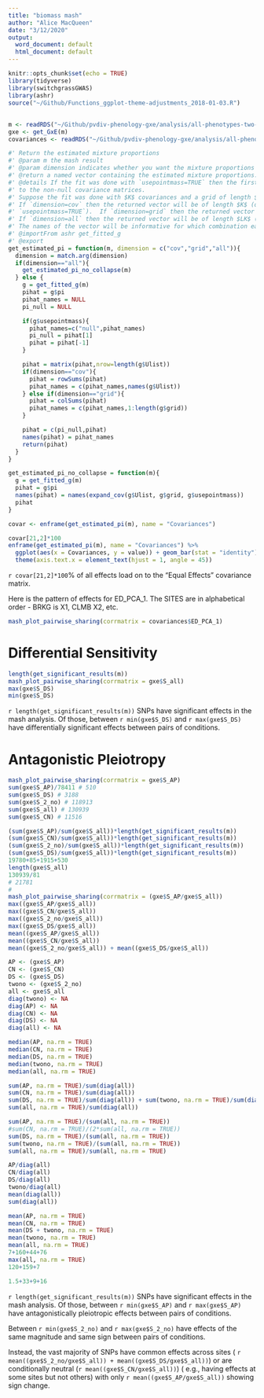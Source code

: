 ```yaml
---
title: "biomass mash"
author: "Alice MacQueen"
date: "3/12/2020"
output:
  word_document: default
  html_document: default
---
```


```r
knitr::opts_chunk$set(echo = TRUE)
library(tidyverse)
library(switchgrassGWAS)
library(ashr)
source("~/Github/Functions_ggplot-theme-adjustments_2018-01-03.R")
```

## 

```r
m <- readRDS("~/Github/pvdiv-phenology-gxe/analysis/all-phenotypes-two-years/BIOMASS/Strong_Effects25684SNPs.rds")
gxe <- get_GxE(m)
covariances <- readRDS("~/Github/pvdiv-phenology-gxe/analysis/all-phenotypes-two-years/BIOMASS/Mash_data_driven_covariances_25684.rds")
```


```r
#' Return the estimated mixture proportions
#' @param m the mash result
#' @param dimension indicates whether you want the mixture proportions for the covariances, grid, or all
#' @return a named vector containing the estimated mixture proportions.
#' @details If the fit was done with `usepointmass=TRUE` then the first element of the returned vector will correspond to the null, and the remaining elements
#' to the non-null covariance matrices.
#' Suppose the fit was done with $K$ covariances and a grid of length $L$.
#' If `dimension=cov` then the returned vector will be of length $K$ (or $K+1$ if
#' `usepointmass=TRUE`).  If `dimension=grid` then the returned vector will be of length $L$ (or $L+1$).
#' If `dimension=all` then the returned vector will be of length $LK$ (or $LK+1$).
#' The names of the vector will be informative for which combination each element corresponds to.
#' @importFrom ashr get_fitted_g
#' @export
get_estimated_pi = function(m, dimension = c("cov","grid","all")){
  dimension = match.arg(dimension)
  if(dimension=="all"){
    get_estimated_pi_no_collapse(m)
  } else {
    g = get_fitted_g(m)
    pihat = g$pi
    pihat_names = NULL
    pi_null = NULL

    if(g$usepointmass){
      pihat_names=c("null",pihat_names)
      pi_null = pihat[1]
      pihat = pihat[-1]
    }

    pihat = matrix(pihat,nrow=length(g$Ulist))
    if(dimension=="cov"){
      pihat = rowSums(pihat)
      pihat_names = c(pihat_names,names(g$Ulist))
    } else if(dimension=="grid"){
      pihat = colSums(pihat)
      pihat_names = c(pihat_names,1:length(g$grid))
    }

    pihat = c(pi_null,pihat)
    names(pihat) = pihat_names
    return(pihat)
  }
}

get_estimated_pi_no_collapse = function(m){
  g = get_fitted_g(m)
  pihat = g$pi
  names(pihat) = names(expand_cov(g$Ulist, g$grid, g$usepointmass))
  pihat
}

```


```r
covar <- enframe(get_estimated_pi(m), name = "Covariances")

covar[21,2]*100
enframe(get_estimated_pi(m), name = "Covariances") %>%
  ggplot(aes(x = Covariances, y = value)) + geom_bar(stat = "identity") +
  theme(axis.text.x = element_text(hjust = 1, angle = 45))
```
`r covar[21,2]*100`% of all effects load on to the "Equal Effects" covariance matrix.

Here is the pattern of effects for ED_PCA_1. The SITES are in alphabetical order - BRKG is X1,  CLMB X2, etc. 
```r
mash_plot_pairwise_sharing(corrmatrix = covariances$ED_PCA_1)
```

# Differential Sensitivity
```r
length(get_significant_results(m))
mash_plot_pairwise_sharing(corrmatrix = gxe$S_all)
max(gxe$S_DS)
min(gxe$S_DS)
```
`r length(get_significant_results(m))` SNPs have significant effects in the mash analysis. Of those, between `r min(gxe$S_DS)` and `r max(gxe$S_DS)` have differentially significant effects between pairs of conditions.

# Antagonistic Pleiotropy
```r
mash_plot_pairwise_sharing(corrmatrix = gxe$S_AP)
sum(gxe$S_AP)/78411 # 510
sum(gxe$S_DS) # 3188
sum(gxe$S_2_no) # 118913
sum(gxe$S_all) # 130939
sum(gxe$S_CN) # 11516

(sum(gxe$S_AP)/sum(gxe$S_all))*length(get_significant_results(m))
(sum(gxe$S_CN)/sum(gxe$S_all))*length(get_significant_results(m))
(sum(gxe$S_2_no)/sum(gxe$S_all))*length(get_significant_results(m))
(sum(gxe$S_DS)/sum(gxe$S_all))*length(get_significant_results(m))
19780+85+1915+530
length(gxe$S_all)
130939/81
# 21781
# 
mash_plot_pairwise_sharing(corrmatrix = (gxe$S_AP/gxe$S_all))
max((gxe$S_AP/gxe$S_all))
max((gxe$S_CN/gxe$S_all))
max((gxe$S_2_no/gxe$S_all))
max((gxe$S_DS/gxe$S_all))
mean((gxe$S_AP/gxe$S_all))
mean((gxe$S_CN/gxe$S_all))
mean((gxe$S_2_no/gxe$S_all)) + mean((gxe$S_DS/gxe$S_all))

AP <- (gxe$S_AP)
CN <- (gxe$S_CN)
DS <- (gxe$S_DS)
twono <- (gxe$S_2_no)
all <- gxe$S_all
diag(twono) <- NA
diag(AP) <- NA
diag(CN) <- NA
diag(DS) <- NA
diag(all) <- NA

median(AP, na.rm = TRUE)
median(CN, na.rm = TRUE)
median(DS, na.rm = TRUE)
median(twono, na.rm = TRUE)
median(all, na.rm = TRUE)

sum(AP, na.rm = TRUE)/sum(diag(all))
sum(CN, na.rm = TRUE)/sum(diag(all))
sum(DS, na.rm = TRUE)/sum(diag(all)) + sum(twono, na.rm = TRUE)/sum(diag(all))
sum(all, na.rm = TRUE)/sum(diag(all))

sum(AP, na.rm = TRUE)/(sum(all, na.rm = TRUE))
#sum(CN, na.rm = TRUE)/(2*sum(all, na.rm = TRUE))
sum(DS, na.rm = TRUE)/(sum(all, na.rm = TRUE))
sum(twono, na.rm = TRUE)/(sum(all, na.rm = TRUE))
sum(all, na.rm = TRUE)/sum(all, na.rm = TRUE)

AP/diag(all)
CN/diag(all)
DS/diag(all)
twono/diag(all)
mean(diag(all))
sum(diag(all))

mean(AP, na.rm = TRUE)
mean(CN, na.rm = TRUE)
mean(DS + twono, na.rm = TRUE) 
mean(twono, na.rm = TRUE)
mean(all, na.rm = TRUE)
7+160+44+76
max(all, na.rm = TRUE)
120+159+7

1.5+33+9+16
```


`r length(get_significant_results(m))` SNPs have significant effects in the mash analysis. Of those, between `r min(gxe$S_AP)` and `r max(gxe$S_AP)` have antagonistically pleiotropic effects between pairs of conditions.

Between `r min(gxe$S_2_no)` and `r max(gxe$S_2_no)` have effects of the same magnitude and same sign between pairs of conditions.

Instead, the vast majority of SNPs have common effects across sites (
`r mean((gxe$S_2_no/gxe$S_all)) + mean((gxe$S_DS/gxe$S_all))`) or are conditionally neutral (`r mean((gxe$S_CN/gxe$S_all))`) ( e.g., having effects at some sites but not others) with only `r mean((gxe$S_AP/gxe$S_all))` showing sign change.
